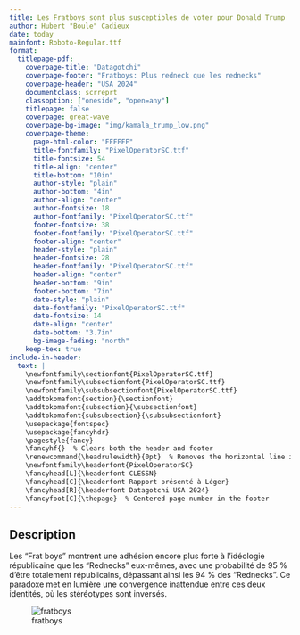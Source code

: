 ```yaml
---
title: Les Fratboys sont plus susceptibles de voter pour Donald Trump
author: Hubert "Boule" Cadieux
date: today
mainfont: Roboto-Regular.ttf
format: 
  titlepage-pdf:
    coverpage-title: "Datagotchi"
    coverpage-footer: "Fratboys: Plus redneck que les rednecks"
    coverpage-header: "USA 2024"
    documentclass: scrreprt
    classoption: ["oneside", "open=any"]
    titlepage: false
    coverpage: great-wave
    coverpage-bg-image: "img/kamala_trump_low.png"
    coverpage-theme:
      page-html-color: "FFFFFF"
      title-fontfamily: "PixelOperatorSC.ttf"
      title-fontsize: 54
      title-align: "center"
      title-bottom: "10in"
      author-style: "plain"
      author-bottom: "4in"
      author-align: "center"
      author-fontsize: 18
      author-fontfamily: "PixelOperatorSC.ttf"
      footer-fontsize: 38
      footer-fontfamily: "PixelOperatorSC.ttf"
      footer-align: "center"
      header-style: "plain"
      header-fontsize: 28
      header-fontfamily: "PixelOperatorSC.ttf"
      header-align: "center"
      header-bottom: "9in"
      footer-bottom: "7in"
      date-style: "plain"
      date-fontfamily: "PixelOperatorSC.ttf"
      date-fontsize: 14
      date-align: "center"
      date-bottom: "3.7in"
      bg-image-fading: "north"
    keep-tex: true
include-in-header:
  text: |
    \newfontfamily\sectionfont{PixelOperatorSC.ttf}
    \newfontfamily\subsectionfont{PixelOperatorSC.ttf}
    \newfontfamily\subsubsectionfont{PixelOperatorSC.ttf}
    \addtokomafont{section}{\sectionfont}
    \addtokomafont{subsection}{\subsectionfont}
    \addtokomafont{subsubsection}{\subsubsectionfont}
    \usepackage{fontspec}
    \usepackage{fancyhdr}
    \pagestyle{fancy}
    \fancyhf{}  % Clears both the header and footer
    \renewcommand{\headrulewidth}{0pt}  % Removes the horizontal line in the header
    \newfontfamily\headerfont{PixelOperatorSC}
    \fancyhead[L]{\headerfont CLESSN}
    \fancyhead[C]{\headerfont Rapport présenté à Léger}
    \fancyhead[R]{\headerfont Datagotchi USA 2024}
    \fancyfoot[C]{\thepage}  % Centered page number in the footer
---
```


<!-- Utiliser les H2 ## et non les H1 # --> 
## Description

Les "Frat boys" montrent une adhésion encore plus forte à l'idéologie républicaine que les "Rednecks" eux-mêmes, avec une probabilité de 95 % d'être totalement républicains, dépassant ainsi les 94 % des "Rednecks". Ce paradoxe met en lumière une convergence inattendue entre ces deux identités, où les stéréotypes sont inversés.

![fratboys](img/model_region_interaction.png)

